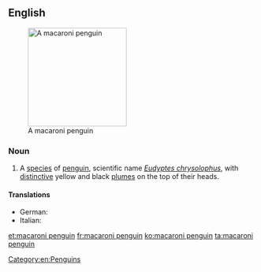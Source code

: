 ==English==
{{wikipedia}}
[[Image:Macaroni (js)1.jpg|200px|thumb|right|A macaroni penguin]]

===Noun===
{{en-noun|sg=[[macaroni]] [[penguin]]}}

# A [[species]] of [[penguin]], scientific name ''[[Eudyptes chrysolophus]]'', with [[distinctive]] yellow and black [[plume]]s on the top of their heads. 

====Translations====
* German: {{t+|de|Goldschopfpinguin|m}}
* Italian: {{t-|it|pinguino macaroni|m}}

[[Category:en:Penguins]]

[[et:macaroni penguin]]
[[fr:macaroni penguin]]
[[ko:macaroni penguin]]
[[ta:macaroni penguin]]